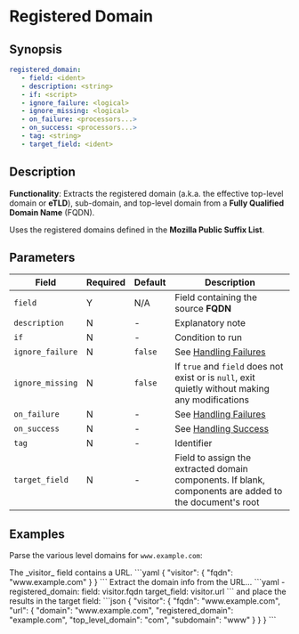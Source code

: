 # Registered Domain

## Synopsis

```yaml {2}
registered_domain:
   - field: <ident>
   - description: <string>
   - if: <script>
   - ignore_failure: <logical>
   - ignore_missing: <logical>
   - on_failure: <processors...>
   - on_success: <processors...>
   - tag: <string>
   - target_field: <ident>
```

## Description

**Functionality**: Extracts the registered domain (a.k.a. the effective top-level domain or **eTLD**), sub-domain, and top-level domain from a **Fully Qualified Domain Name** (FQDN).

Uses the registered domains defined in the **Mozilla Public Suffix List**.

## Parameters

|Field|Required|Default|Description|
|---|---|---|---|
|`field`|Y|N/A|Field containing the source **FQDN**|
|`description`|N|-|Explanatory note|
|`if`|N|-|Condition to run|
|`ignore_failure`|N|`false`|See [Handling Failures](../handling-failures.mdx)|
|`ignore_missing`|N|`false`|If `true` and `field` does not exist or is `null`, exit quietly without making any modifications|
|`on_failure`|N|-|See [Handling Failures](../handling-failures.mdx)|
|`on_success`|N|-|See [Handling Success](../handling-success.mdx)|
|`tag`|N|-|Identifier|
|`target_field`|N|-|Field to assign the extracted domain components. If blank, components are added to the document's root|

## Examples

Parse the various level domains for `www.example.com`:

<ExampleTable>
   <Description>
      The _visitor_ field contains a URL.
   </Description>
   <SampleCode>
      ```yaml
      {
         "visitor": {
            "fqdn": "www.example.com"
         }
      }
      ```
   </SampleCode>

   <Description>
      Extract the domain info from the URL...
   </Description>
   <SampleCode>
      ```yaml
      - registered_domain:
            field: visitor.fqdn
            target_field: visitor.url
      ```
   </SampleCode>

   <Description>
      and place the results in the target field:
   </Description>
   <SampleCode>
      ```json
      {
         "visitor": {
            "fqdn": "www.example.com",
            "url": {
               "domain": "www.example.com",
               "registered_domain": "example.com",
               "top_level_domain": "com",
               "subdomain": "www"
            }
         }
      }
      ```
   </SampleCode>
</ExampleTable>
